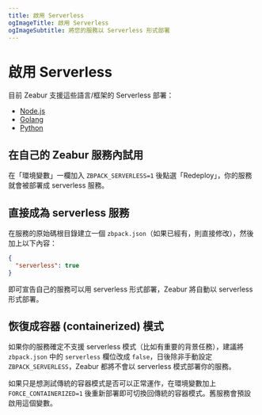 ```yaml
---
title: 啟用 Serverless
ogImageTitle: 啟用 Serverless
ogImageSubtitle: 將您的服務以 Serverless 形式部署
---
```


# 啟用 Serverless

目前 Zeabur 支援這些語言/框架的 Serverless 部署：

- [Node.js](/guides/nodejs)
- [Golang](/guides/go)
- [Python](/guides/python)

## 在自己的 Zeabur 服務內試用

在「環境變數」一欄加入 `ZBPACK_SERVERLESS=1` 後點選「Redeploy」，你的服務就會被部署成 serverless 服務。

## 直接成為 serverless 服務

在服務的原始碼根目錄建立一個 `zbpack.json`（如果已經有，則直接修改），然後加上以下內容：

```json
{
  "serverless": true
}
```

即可宣告自己的服務可以用 serverless 形式部署，Zeabur 將自動以 serverless 形式部署。

## 恢復成容器 (containerized) 模式

如果你的服務確定不支援 serverless 模式（比如有重要的背景任務），建議將 `zbpack.json` 中的
`serverless` 欄位改成 `false`，日後除非手動設定 `ZBPACK_SERVERLESS`，Zeabur 都將不會以
serverless 模式部署你的服務。

如果只是想測試傳統的容器模式是否可以正常運作，在環境變數加上 `FORCE_CONTAINERIZED=1`
後重新部署即可切換回傳統的容器模式。舊服務會預設啟用這個變數。
